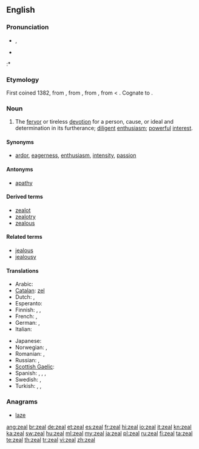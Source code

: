 ==English==

===Pronunciation===
* {{a|US}} {{IPA|/ziːl/}}, {{SAMPA|/zi:l/}}
* {{audio|en-us-zeal.ogg|Audio (US)}}
:* {{rhymes|iːl}}

===Etymology===
First coined  1382, from {{etyl|enm}} {{term|zele|lang=enm}}, from {{etyl|fro}} {{term|zel|lang=fro}}, from {{etyl|LL.}} {{term|zelus|zēlus|lang=la}}, from {{etyl|grc}} {{term|ζήλος||zeal, jealousy|trans=zēlos|lang=grc|sc=polytonic}} < {{term|ζηλόω||to emulate, to be jealous|trans=zēloō|lang=grc|sc=polytonic}}. Cognate to {{term|jealous|lang=en}}.

===Noun===
{{en-noun|-}}

# The [[fervor]] or tireless [[devotion]] for a person, cause, or ideal and determination in its furtherance; [[diligent]] [[enthusiasm]]; [[powerful]] [[interest]].

====Synonyms====
* {{sense|fervor}} [[ardor]], [[eagerness]], [[enthusiasm]], [[intensity]], [[passion]]

====Antonyms====
* {{sense|fervor}} [[apathy]]

====Derived terms====
{{der-top|}}
* [[zealot]]
* [[zealotry]]
* [[zealous]]
{{der-mid}}
{{der-bottom}}

====Related terms====
{{rel-top|}}
* [[jealous]]
* [[jealousy]]
{{rel-mid}}
{{rel-bottom}}

====Translations====
{{trans-top|fervor or devotion}}
* Arabic: {{t-|ar|حماس}}
* [[Catalan]]: [[zel]] {{m}}
* Dutch: {{t-|nl|ijver|m}}, {{t+|nl|geestdrift|m}}
* Esperanto: {{t|eo|fervoro}}
* Finnish: {{t+|fi|into}}, {{t-|fi|intohimo}}, {{t-|fi|kiihko}}
* French: {{t+|fr|zèle|m}}, {{t+|fr|assiduité|f}}
* German: {{t+|de|Eifer|m}}, {{t+|de|Begeisterung|f}}
* Italian: {{t+|it|zelo|m}}
{{trans-mid}}
* Japanese: {{t+|ja|熱情|tr=netsujō}}
* Norwegian: {{t-|no|engasjement|n}}, {{t-|no|iver|m}}
* Romanian: {{t+|ro|zel|n}}, {{t+|ro|ardoare|f}}
* Russian: {{t+|ru|рвение|n}}, {{t|ru|усердие|n}}
* [[Scottish Gaelic]]: {{t-|gd|eud|m|xs=Scottish Gaelic}}
* Spanish: {{t-|es|ahínco|m}}, {{t|es|fervor|m}}, {{t|es|celo|m}}, {{t|es|entusiasmo|m}}
* Swedish: {{t+|sv|iver}}, {{t+|sv|nit|c}}
* Turkish: {{t+|tr|hırs}}, {{t+|tr|şevk}}, {{t+|tr|heves}}
{{trans-bottom}}

===Anagrams===
* [[laze#English|laze]]

[[ang:zeal]]
[[br:zeal]]
[[de:zeal]]
[[et:zeal]]
[[es:zeal]]
[[fr:zeal]]
[[hi:zeal]]
[[io:zeal]]
[[it:zeal]]
[[kn:zeal]]
[[ka:zeal]]
[[sw:zeal]]
[[hu:zeal]]
[[ml:zeal]]
[[my:zeal]]
[[ja:zeal]]
[[pl:zeal]]
[[ru:zeal]]
[[fi:zeal]]
[[ta:zeal]]
[[te:zeal]]
[[th:zeal]]
[[tr:zeal]]
[[vi:zeal]]
[[zh:zeal]]